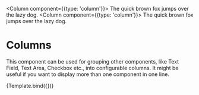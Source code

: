 

<Meta title="Components / Columns" component={Columns}/>

  <Column component={{type: 'column'}}>
    The quick brown fox jumps over the lazy dog.
  </Column>
  <Column component={{type: 'column'}}>
    The quick brown fox jumps over the lazy dog.
  </Column>
</Columns>

Columns
===

This component can be used for grouping other components, like Text Field, Text Area, Checkbox etc.,
into configurable columns. It might be useful if you want to display more than one component in one
line.

<Canvas>
  <Story name="Columns" args={{component: {type: 'columns'}}}>
    {Template.bind({})}
  </Story>
</Canvas>

<ArgsTable of={Columns}/>

